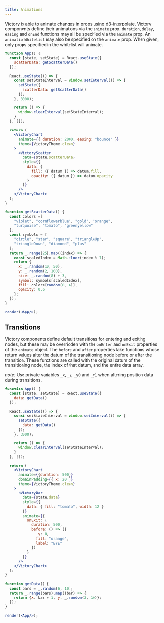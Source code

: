 ```yaml
---
title: Animations
---
```


Victory is able to animate changes in props using [d3-interpolate][]. Victory components define their animations via the `animate` prop. `duration`, `delay`, `easing` and `onEnd` functions may all be specified via the `animate` prop. An `animationWhitelist` may also be specified on the `animate` prop. When given, only props specified in the whitelist will animate.

```jsx live noInline
function App() {
  const [state, setState] = React.useState({
    scatterData: getScatterData()
  });

  React.useState(() => {
    const setStateInterval = window.setInterval(() => {
      setState({
        scatterData: getScatterData()
      });
    }, 3000);

    return () => {
      window.clearInterval(setStateInterval);
    }
  }, []);

  return (
    <VictoryChart 
      animate={{ duration: 2000, easing: "bounce" }}
      theme={VictoryTheme.clean}
    >
      <VictoryScatter
        data={state.scatterData}
        style={{
          data: {
            fill: ({ datum }) => datum.fill,
            opacity: ({ datum }) => datum.opacity
          }
        }}
      />
    </VictoryChart>
  );
}

function getScatterData() {
  const colors =[
    "violet", "cornflowerblue", "gold", "orange",
    "turquoise", "tomato", "greenyellow"
  ];
  const symbols = [
    "circle", "star", "square", "triangleUp",
    "triangleDown", "diamond", "plus"
  ];
  return _.range(25).map((index) => {
    const scaledIndex = Math.floor(index % 7);
    return {
      x: _.random(10, 50),
      y: _.random(2, 100),
      size: _.random(8) + 3,
      symbol: symbols[scaledIndex],
      fill: colors[random(0, 6)],
      opacity: 0.6
    };
  });
}

render(<App/>);
```


## Transitions

Victory components define default transitions for entering and exiting nodes, but these may be overridden with the `onEnter` and `onExit` properties of the `animate` object. The `before` and `after` properties take functions whose return values alter the datum of the transitioning node before or after the transition. These functions are called with the original datum of the transitioning node, the index of that datum, and the entire data array.

*note:* Use private variables `_x`, `_y`, `_y0` and `_y1` when altering position data during transitions.

```jsx live noInline
function App() {
  const [state, setState] = React.useState({
    data: getData()
  });

  React.useState(() => {
    const setStateInterval = window.setInterval(() => {
      setState({
        data: getData()
      });
    }, 3000);

    return () => {
      window.clearInterval(setStateInterval);
    }
  }, []);

  return (
    <VictoryChart
      animate={{duration: 500}}
      domainPadding={{ x: 20 }}
      theme={VictoryTheme.clean}
    >
      <VictoryBar
        data={state.data}
        style={{
          data: { fill: "tomato", width: 12 }
        }}
        animate={{
          onExit: {
            duration: 500,
            before: () => ({
              _y: 0,
              fill: "orange",
              label: "BYE"
            })
          }
        }}
      />
    </VictoryChart>
  );
}

function getData() {
  const bars = _.random(6, 10);
  return _.range(bars).map((bar) => {
    return {x: bar + 1, y: _.random(2, 10)};
  });
}

render(<App/>);
```


[d3-interpolate]: https://github.com/d3/d3-interpolate
